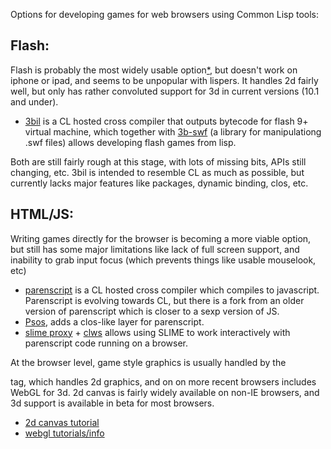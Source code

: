 Options for developing games for web browsers using Common Lisp tools:

== Flash: ==

Flash is probably the most widely usable option[http://www.adobe.com/products/player_census/flashplayer/version_penetration.html *], but doesn't work on iphone or ipad, and seems to be unpopular with lispers.
It handles 2d fairly well, but only has rather convoluted support for 3d in current versions (10.1 and under). 
* [https://github.com/3b/3bil 3bil] is a CL hosted cross compiler that outputs bytecode for flash 9+ virtual machine, which together with [https://github.com/3b/3b-swf 3b-swf] (a library for manipulationg .swf files) allows developing flash games from lisp.

Both are still fairly rough at this stage, with lots of missing bits, APIs still changing, etc.
3bil is intended to resemble CL as much as possible, but currently lacks major features like packages, dynamic binding, clos, etc.

== HTML/JS: ==
Writing games directly for the browser is becoming a more viable option, but still has some major limitations like lack of full screen support, and inability to grab input focus (which prevents things like usable mouselook, etc)
*[http://common-lisp.net/project/parenscript/ parenscript] is a CL hosted cross compiler which compiles to javascript. Parenscript is evolving towards CL, but there is a fork from an older version of parenscript which is closer to a sexp version of JS.
* [https://github.com/gonzojive/paren-psos Psos], adds a clos-like layer for parenscript.
* [https://github.com/3b/slime-proxy slime proxy] + [https://github.com/3b/clws clws] allows using SLIME to work interactively with parenscript code running on a browser.

At the browser level, game style graphics is usually handled by the <canvas> tag, which handles 2d graphics, and on on more recent browsers includes WebGL for 3d. 2d canvas is fairly widely available on non-IE browsers, and 3d support is available in beta for most browsers.
* [https://developer.mozilla.org/en/canvas_tutorial 2d canvas tutorial]
* [http://learningwebgl.com webgl tutorials/info]